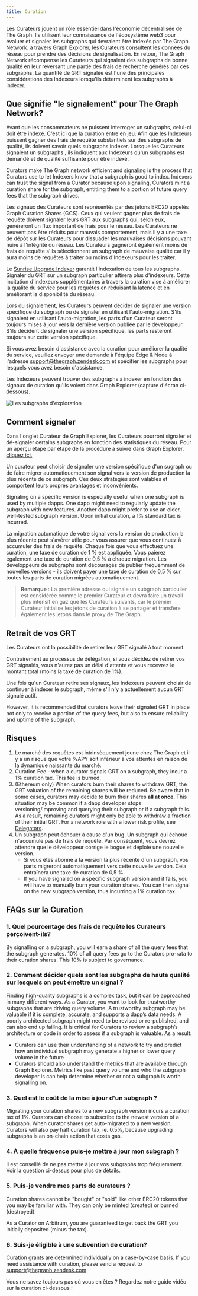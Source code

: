 ```yaml
---
title: Curation
---
```


Les Curateurs jouent un rôle essentiel dans l'économie décentralisée de The Graph. Ils utilisent leur connaissance de l'écosystème web3 pour évaluer et signaler les subgraphs qui devraient être indexés par The Graph Network. à travers Graph Explorer, les Curateurs consultent les données du réseau pour prendre des décisions de signalisation. En retour, The Graph Network récompense les Curateurs qui signalent des subgraphs de bonne qualité en leur reversant une partie des frais de recherche générés par ces subgraphs. La quantité de GRT signalée est l'une des principales considérations des Indexeurs lorsqu'ils déterminent les subgraphs à indexer.

## Que signifie "le signalement" pour The Graph Network?

Avant que les consommateurs ne puissent interroger un subgraphs, celui-ci doit être indexé. C'est ici que la curation entre en jeu. Afin que les Indexeurs puissent gagner des frais de requête substantiels sur des subgraphs de qualité, ils doivent savoir quels subgraphs indexer. Lorsque les Curateurs signalent un subgraphs , ils indiquent aux Indexeurs qu'un subgraphs est demandé et de qualité suffisante pour être indexé.

Curators make The Graph network efficient and [signaling](#how-to-signal) is the process that Curators use to let Indexers know that a subgraph is good to index. Indexers can trust the signal from a Curator because upon signaling, Curators mint a curation share for the subgraph, entitling them to a portion of future query fees that the subgraph drives.

Les signaux des Curateurs sont représentés par des jetons ERC20 appelés Graph Curation Shares (GCS). Ceux qui veulent gagner plus de frais de requête doivent signaler leurs GRT aux subgraphs qui, selon eux, généreront un flux important de frais pour le réseau. Les Curateurs ne peuvent pas être réduits pour mauvais comportement, mais il y a une taxe de dépôt sur les Curateurs pour dissuader les mauvaises décisions pouvant nuire à l'intégrité du réseau. Les Curateurs gagneront également moins de frais de requête s'ils sélectionnent un subgraph de mauvaise qualité car il y aura moins de requêtes à traiter ou moins d'Indexeurs pour les traiter.

Le [Sunrise Upgrade Indexer](/sunrise/#what-is-the-upgrade-indexer) garantit l'indexation de tous les subgraphs. Signaler du GRT sur un subgraph particulier attirera plus d'indexeurs. Cette incitation d'indexeurs supplémentaires à travers la curation vise à améliorer la qualité du service pour les requêtes en réduisant la latence et en améliorant la disponibilité du réseau.

Lors du signalement, les Curateurs peuvent décider de signaler une version spécifique du subgraph ou de signaler en utilisant l'auto-migration. S'ils signalent en utilisant l'auto-migration, les parts d'un Curateur seront toujours mises à jour vers la dernière version publiée par le développeur. S'ils décident de signaler une version spécifique, les parts resteront toujours sur cette version spécifique.

Si vous avez besoin d'assistance avec la curation pour améliorer la qualité du service, veuillez envoyer une demande à l'équipe Edge & Node à l'adresse support@thegraph.zendesk.com et spécifier les subgraphs pour lesquels vous avez besoin d'assistance.

Les Indexeurs peuvent trouver des subgraphs à indexer en fonction des signaux de curation qu'ils voient dans Graph Explorer (capture d'écran ci-dessous).

![Les subgraphs d'exploration](/img/explorer-subgraphs.png)

## Comment signaler

Dans l'onglet Curateur de Graph Explorer, les Curateurs pourront signaler et dé-signaler certains subgraphs en fonction des statistiques du réseau. Pour un aperçu étape par étape de la procédure à suivre dans Graph Explorer, [cliquez ici.](/network/explorer)

Un curateur peut choisir de signaler une version spécifique d'un sugraph ou de faire migrer automatiquement son signal vers la version de production la plus récente de ce subgraph. Ces deux stratégies sont valables et comportent leurs propres avantages et inconvénients.

Signaling on a specific version is especially useful when one subgraph is used by multiple dapps. One dapp might need to regularly update the subgraph with new features. Another dapp might prefer to use an older, well-tested subgraph version. Upon initial curation, a 1% standard tax is incurred.

La migration automatique de votre signal vers la version de production la plus récente peut s'avérer utile pour vous assurer que vous continuez à accumuler des frais de requête. Chaque fois que vous effectuez une curation, une taxe de curation de 1 % est appliquée. Vous paierez également une taxe de curation de 0,5 % à chaque migration. Les développeurs de subgraphs sont découragés de publier fréquemment de nouvelles versions - ils doivent payer une taxe de curation de 0,5 % sur toutes les parts de curation migrées automatiquement.

> **Remarque** : La première adresse qui signale un subgraph particulier est considérée comme le premier Curateur et devra faire un travail plus intensif en gaz que les Curateurs suivants, car le premier Curateur initialise les jetons de curation à se partager et transfère également les jetons dans le proxy de The Graph.

## Retrait de vos GRT

Les Curateurs ont la possibilité de retirer leur GRT signalé à tout moment.

Contrairement au processus de délégation, si vous décidez de retirer vos GRT signalés, vous n'aurez pas un délai d'attente et vous recevrez le montant total (moins la taxe de curation de 1%).

Une fois qu'un Curateur retire ses signaux, les Indexeurs peuvent choisir de continuer à indexer le subgraph, même s'il n'y a actuellement aucun GRT signalé actif.

However, it is recommended that curators leave their signaled GRT in place not only to receive a portion of the query fees, but also to ensure reliability and uptime of the subgraph.

## Risques

1. Le marché des requêtes est intrinsèquement jeune chez The Graph et il y a un risque que votre %APY soit inférieur à vos attentes en raison de la dynamique naissante du marché.
2. Curation Fee - when a curator signals GRT on a subgraph, they incur a 1% curation tax. This fee is burned.
3. (Ethereum only) When curators burn their shares to withdraw GRT, the GRT valuation of the remaining shares will be reduced. Be aware that in some cases, curators may decide to burn their shares **all at once**. This situation may be common if a dapp developer stops versioning/improving and querying their subgraph or if a subgraph fails. As a result, remaining curators might only be able to withdraw a fraction of their initial GRT. For a network role with a lower risk profile, see [Delegators](/network/delegating).
4. Un subgraph peut échouer à cause d'un bug. Un subgraph qui échoue n'accumule pas de frais de requête. Par conséquent, vous devrez attendre que le développeur corrige le bogue et déploie une nouvelle version.
   - Si vous êtes abonné à la version la plus récente d'un subgraph, vos parts migreront automatiquement vers cette nouvelle version. Cela entraînera une taxe de curation de 0,5 %.
   - If you have signaled on a specific subgraph version and it fails, you will have to manually burn your curation shares. You can then signal on the new subgraph version, thus incurring a 1% curation tax.

## FAQs sur la Curation

### 1. Quel pourcentage des frais de requête les Curateurs perçoivent-ils?

By signalling on a subgraph, you will earn a share of all the query fees that the subgraph generates. 10% of all query fees go to the Curators pro-rata to their curation shares. This 10% is subject to governance.

### 2. Comment décider quels sont les subgraphs de haute qualité sur lesquels on peut émettre un signal ?

Finding high-quality subgraphs is a complex task, but it can be approached in many different ways. As a Curator, you want to look for trustworthy subgraphs that are driving query volume. A trustworthy subgraph may be valuable if it is complete, accurate, and supports a dapp’s data needs. A poorly architected subgraph might need to be revised or re-published, and can also end up failing. It is critical for Curators to review a subgraph’s architecture or code in order to assess if a subgraph is valuable. As a result:

- Curators can use their understanding of a network to try and predict how an individual subgraph may generate a higher or lower query volume in the future
- Curators should also understand the metrics that are available through Graph Explorer. Metrics like past query volume and who the subgraph developer is can help determine whether or not a subgraph is worth signalling on.

### 3. Quel est le coût de la mise à jour d'un subgraph ?

Migrating your curation shares to a new subgraph version incurs a curation tax of 1%. Curators can choose to subscribe to the newest version of a subgraph. When curator shares get auto-migrated to a new version, Curators will also pay half curation tax, ie. 0.5%, because upgrading subgraphs is an on-chain action that costs gas.

### 4. À quelle fréquence puis-je mettre à jour mon subgraph ?

Il est conseillé de ne pas mettre à jour vos subgraphs trop fréquemment. Voir la question ci-dessus pour plus de détails.

### 5. Puis-je vendre mes parts de curateurs ?

Curation shares cannot be "bought" or "sold" like other ERC20 tokens that you may be familiar with. They can only be minted (created) or burned (destroyed).

As a Curator on Arbitrum, you are guaranteed to get back the GRT you initially deposited (minus the tax).

### 6. Suis-je éligible à une subvention de curation?

Curation grants are determined individually on a case-by-case basis. If you need assistance with curation, please send a request to support@thegraph.zendesk.com.

Vous ne savez toujours pas où vous en êtes ? Regardez notre guide vidéo sur la curation ci-dessous :

<VideoEmbed youtube="VytTEcf0dxQ" />
